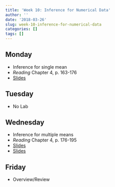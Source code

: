 ```yaml
---
title: 'Week 10: Inference for Numerical Data'
author: ''
date: '2018-03-26'
slug: week-10-inference-for-numerical-data
categories: []
tags: []
---
```


 
## Monday

* Inference for single mean
* *Reading* Chapter 4, p. 163-176
* [Slides](/slides/10A-one-mean.html)

## Tuesday

* No Lab

## Wednesday 

* Inference for multiple means
* *Reading* Chapter 4, p. 176-195
* [Slides](/slides/10B-inf-for-paired-means.html)
* [Slides](/slides/10B-ANOVA.html)

## Friday
* Overview/Review


  